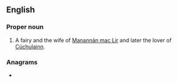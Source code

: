 {{also|fand}}
==English==

===Proper noun===
{{en-proper noun}}

# {{lb|en|Irish mythology}} A fairy and the wife of [[Manannán mac Lir]] and later the lover of [[Cúchulainn]].

===Anagrams===
* {{anagrams|en|a=adfn|DAFN|NADF}}
